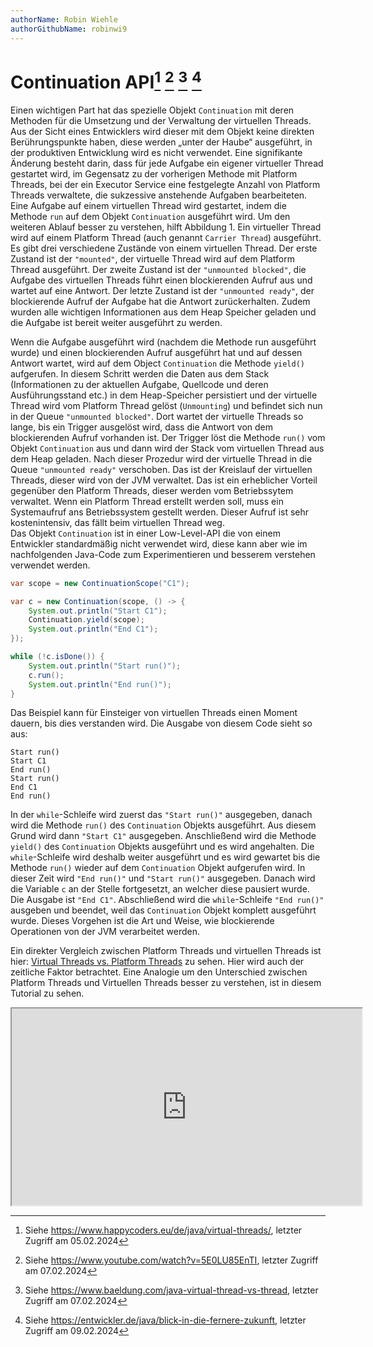 ```yaml
---
authorName: Robin Wiehle
authorGithubName: robinwi9
---
```



# Continuation API[^1] [^2] [^3] [^4]

Einen wichtigen Part hat das spezielle Objekt `Continuation` mit deren Methoden für die Umsetzung
und der Verwaltung der virtuellen Threads. Aus der Sicht eines Entwicklers wird dieser mit dem Objekt
keine direkten Berührungspunkte haben, diese werden „unter der Haube“ ausgeführt, in der produktiven
Entwicklung wird es nicht verwendet. Eine signifikante Änderung besteht darin, dass für jede Aufgabe ein eigener virtueller Thread gestartet wird,
im Gegensatz zu der vorherigen Methode mit Platform Threads, bei der ein Executor Service eine festgelegte Anzahl von Platform Threads verwaltete,
die sukzessive anstehende Aufgaben bearbeiteten.
Eine Aufgabe auf einem virtuellen Thread wird gestartet, indem die Methode `run` auf dem Objekt
`Continuation` ausgeführt wird. Um den weiteren Ablauf besser zu verstehen, hilft Abbildung 1.
Ein virtueller Thread wird auf einem Platform Thread (auch genannt `Carrier Thread`) ausgeführt.
Es gibt drei verschiedene Zustände von einem virtuellen Thread. Der erste Zustand ist der `"mounted"`,
der virtuelle Thread wird auf dem Platform Thread ausgeführt. Der zweite Zustand ist der `"unmounted blocked"`,
die Aufgabe des virtuellen Threads führt einen blockierenden Aufruf aus und wartet auf eine Antwort.
Der letzte Zustand ist der `"unmounted ready"`, der blockierende Aufruf der Aufgabe hat die Antwort zurückerhalten.
Zudem wurden alle wichtigen Informationen aus dem Heap Speicher geladen und die Aufgabe ist bereit weiter ausgeführt zu werden.

<ScalableImage
  src="/images/os_vt_handling.png"
  alt="Betriebssystem Handling mit Virtual Threads"
  description="Abbildung 1 - Quelle: https://jenkov.com/tutorials/java-concurrency/java-virtual-threads.html"
/>

Wenn die Aufgabe ausgeführt wird (nachdem die Methode run ausgeführt wurde) und einen blockierenden Aufruf ausgeführt hat
und auf dessen Antwort wartet, wird auf dem Object `Continuation` die Methode `yield()` aufgerufen.
In diesem Schritt werden die Daten aus dem Stack (Informationen zu der aktuellen Aufgabe, Quellcode und
deren Ausführungsstand etc.) in dem Heap-Speicher persistiert und der virtuelle Thread wird vom Platform Thread
gelöst (`Unmounting`) und befindet sich nun in der Queue `"unmounted blocked"`. Dort wartet der virtuelle Threads so lange,
bis ein Trigger ausgelöst wird, dass die Antwort von dem blockierenden Aufruf vorhanden ist.
Der Trigger löst die Methode `run()` vom Objekt `Continuation` aus und dann wird der Stack vom virtuellen Thread aus dem Heap geladen.
Nach dieser Prozedur wird der virtuelle Thread in die Queue `"unmounted ready"` verschoben.
Das ist der Kreislauf der virtuellen Threads, dieser wird von der JVM verwaltet. Das ist ein erheblicher Vorteil
gegenüber den Platform Threads, dieser werden vom Betriebssytem verwaltet. Wenn ein Platform Thread erstellt werden soll,
muss ein Systemaufruf ans Betriebssystem gestellt werden. Dieser Aufruf ist sehr kostenintensiv, das fällt beim virtuellen Thread weg.  
Das Objekt `Continuation` ist in einer Low-Level-API die von einem Entwickler standardmäßig nicht verwendet wird,
diese kann aber wie im nachfolgenden Java-Code zum Experimentieren und besserem verstehen verwendet werden.

```java
var scope = new ContinuationScope("C1");

var c = new Continuation(scope, () -> {
    System.out.println("Start C1");
    Continuation.yield(scope);
    System.out.println("End C1");
});

while (!c.isDone()) {
    System.out.println("Start run()");
    c.run();
    System.out.println("End run()");
}
```

Das Beispiel kann für Einsteiger von virtuellen Threads einen Moment dauern, bis dies verstanden wird.
Die Ausgabe von diesem Code sieht so aus:

```
Start run()
Start C1
End run()
Start run()
End C1
End run()
```

In der `while`-Schleife wird zuerst das `"Start run()"` ausgegeben, danach wird die Methode `run()` des `Continuation`
Objekts ausgeführt. Aus diesem Grund wird dann `"Start C1"` ausgegeben. Anschließend wird die Methode `yield()`
des `Continuation` Objekts ausgeführt und es wird angehalten. Die `while`-Schleife wird deshalb
weiter ausgeführt und es wird gewartet bis die Methode `run()` wieder auf dem `Continuation` Objekt aufgerufen
wird. In dieser Zeit wird `"End run()"` und `"Start run()"` ausgegeben. Danach wird die Variable `c` an der
Stelle fortgesetzt, an welcher diese pausiert wurde. Die Ausgabe ist `"End C1"`. Abschließend wird die
`while`-Schleife `"End run()"` ausgeben und beendet, weil das `Continuation` Objekt komplett ausgeführt wurde.
Dieses Vorgehen ist die Art und Weise, wie blockierende Operationen von der JVM verarbeitet werden.

Ein direkter Vergleich zwischen Platform Threads und virtuellen Threads ist hier: [Virtual Threads vs. Platform Threads](/virtual-threads/comparison) zu sehen. Hier wird auch der zeitliche Faktor betrachtet.
Eine Analogie um den Unterschied zwischen Platform Threads und Virtuellen Threads besser zu verstehen, ist in diesem Tutorial zu sehen.

<div className="box-center">
  <iframe
    width="560"
    height="315"
    src="https://www.youtube-nocookie.com/embed/moWtPS_PwU0?si=58ZXiZdZyg5y6T6N"
    title="YouTube video player"
    allow="accelerometer; autoplay; clipboard-write; encrypted-media; gyroscope; picture-in-picture; web-share"
    allowFullScreen
  ></iframe>
</div>

[^1]:
    Siehe https://www.happycoders.eu/de/java/virtual-threads/,
    letzter Zugriff am 05.02.2024

[^2]:
    Siehe https://www.youtube.com/watch?v=5E0LU85EnTI,
    letzter Zugriff am 07.02.2024

[^3]:
    Siehe https://www.baeldung.com/java-virtual-thread-vs-thread,
    letzter Zugriff am 07.02.2024

[^4]:
    Siehe https://entwickler.de/java/blick-in-die-fernere-zukunft,
    letzter Zugriff am 09.02.2024
